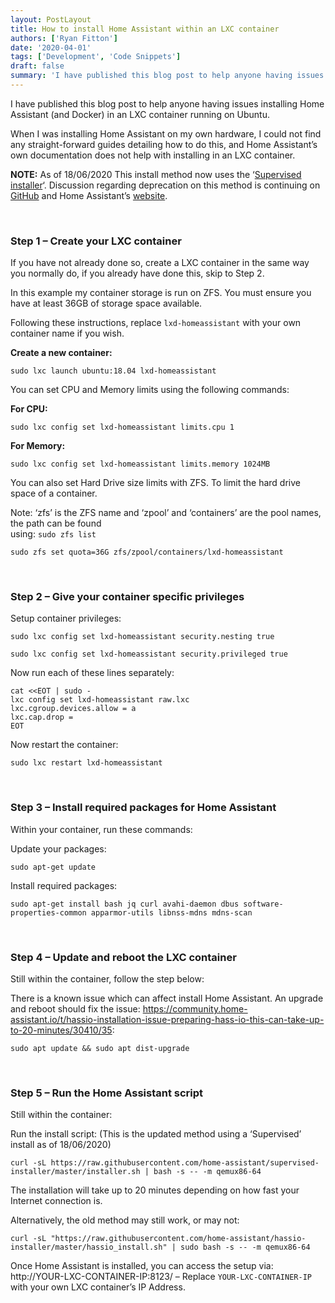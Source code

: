 ```yaml
---
layout: PostLayout
title: How to install Home Assistant within an LXC container
authors: ['Ryan Fitton']
date: '2020-04-01'
tags: ['Development', 'Code Snippets']
draft: false
summary: 'I have published this blog post to help anyone having issues installing Home Assistant (and Docker) in an LXC container running on Ubuntu. When I was installing Home Assistant on my own hardware, I could not find any straight-forward guides detailing how to do this, and Home Assistant&amp;#8217;s own documentation does not help with installing [&amp;hellip;]'
---
```


<p>I have published this blog post to help anyone having issues installing Home Assistant (and Docker) in an LXC container running on Ubuntu.</p>
<p>When I was installing Home Assistant on my own hardware, I could not find any straight-forward guides detailing how to do this, and Home Assistant&#8217;s own documentation does not help with installing in an LXC container.</p>
<p><strong>NOTE:</strong> As of 18/06/2020 This install method now uses the &#8216;<a href="https://github.com/home-assistant/supervised-installer">Supervised installer</a>&#8216;. Discussion regarding deprecation on this method is continuing on <a href="https://github.com/home-assistant/supervised-installer">GitHub</a> and Home Assistant&#8217;s <a href="https://www.home-assistant.io/blog/2020/05/09/deprecating-home-assistant-supervised-on-generic-linux/">website</a>.</p>
<p>&nbsp;</p>
<h3>Step 1 &#8211; Create your LXC container</h3>
<p>If you have not already done so, create a LXC container in the same way you normally do, if you already have done this, skip to Step 2.</p>
<p>In this example my container storage is run on ZFS. You must ensure you have at least 36GB of storage space available.</p>
<p>Following these instructions, replace <code class=" language-bash">lxd-homeassistant</code> with your own container name if you wish.</p>
<p><strong>Create a new container:</strong></p>
<pre class="language-bash code-toolbar"><code class=" language-bash">sudo lxc launch ubuntu:18.04 lxd-homeassistant</code></pre>
<p>You can set CPU and Memory limits using the following commands:</p>
<p><strong>For CPU:</strong></p>
<pre class="language-bash code-toolbar"><code class=" language-bash">sudo lxc config set lxd-homeassistant limits.cpu 1</code></pre>
<p><strong>For Memory:</strong></p>
<pre class="language-bash code-toolbar"><code class=" language-bash">sudo lxc config set lxd-homeassistant limits.memory 1024MB</code></pre>
<p>You can also set Hard Drive size limits with ZFS. To limit the hard drive space of a container.</p>
<p>Note: &#8216;zfs&#8217; is the ZFS name and &#8216;zpool&#8217; and &#8216;containers&#8217; are the pool names, the path can be found<br />
using: <code class=" language-bash">sudo zfs list</code></p>
<pre class="language-bash code-toolbar"><code class=" language-bash">sudo zfs set quota=36G zfs/zpool/containers/lxd-homeassistant</code></pre>
<p>&nbsp;</p>
<h3>Step 2 &#8211; Give your container specific privileges</h3>
<p>Setup container privileges:</p>
<pre class="language-bash code-toolbar"><code class=" language-bash">sudo lxc config set lxd-homeassistant security.nesting true</code></pre>
<pre class="language-bash code-toolbar"><code class=" language-bash">sudo lxc config set lxd-homeassistant security.privileged true</code></pre>
<p>Now run each of these lines separately:</p>
<pre class="language-bash code-toolbar"><code class=" language-bash">cat &lt;&lt;EOT | sudo -
lxc config set lxd-homeassistant raw.lxc
lxc.cgroup.devices.allow = a
lxc.cap.drop =
EOT</code></pre>
<p>Now restart the container:</p>
<pre class="language-bash code-toolbar"><code class=" language-bash">sudo lxc restart lxd-homeassistant</code></pre>
<p>&nbsp;</p>
<h3>Step 3 &#8211; Install required packages for Home Assistant</h3>
<p>Within your container, run these commands:</p>
<p>Update your packages:</p>
<pre class="language-bash code-toolbar"><code class=" language-bash">sudo apt-get update</code></pre>
<p>Install required packages:</p>
<pre class="language-bash code-toolbar"><code class=" language-bash">sudo apt-get install bash jq curl avahi-daemon dbus software-properties-common apparmor-utils libnss-mdns mdns-scan</code></pre>
<p>&nbsp;</p>
<h3>Step 4 &#8211; Update and reboot the LXC container</h3>
<p>Still within the container, follow the step below:</p>
<p>There is a known issue which can affect install Home Assistant. An upgrade and reboot should fix the issue: <a href="https://community.home-assistant.io/t/hassio-installation-issue-preparing-hass-io-this-can-take-up-to-20-minutes/30410/35">https://community.home-assistant.io/t/hassio-installation-issue-preparing-hass-io-this-can-take-up-to-20-minutes/30410/35</a>:</p>
<pre class="language-bash code-toolbar"><code class=" language-bash">sudo apt update &amp;&amp; sudo apt dist-upgrade</code></pre>
<p>&nbsp;</p>
<h3>Step 5 &#8211; Run the Home Assistant script</h3>
<p>Still within the container:</p>
<p>Run the install script: (This is the updated method using a &#8216;Supervised&#8217; install as of 18/06/2020)</p>
<pre class="language-bash code-toolbar"><code class=" language-bash">curl -sL https://raw.githubusercontent.com/home-assistant/supervised-installer/master/installer.sh | bash -s -- -m qemux86-64</code></pre>
<p>The installation will take up to 20 minutes depending on how fast your Internet connection is.</p>
<p>Alternatively, the old method may still work, or may not:</p>
<pre class="language-bash code-toolbar"><code class=" language-bash">curl -sL "https://raw.githubusercontent.com/home-assistant/hassio-installer/master/hassio_install.sh" | sudo bash -s -- -m qemux86-64</code></pre>
<p>Once Home Assistant is installed, you can access the setup via: http://YOUR-LXC-CONTAINER-IP:8123/ &#8211; Replace <code class=" language-bash">YOUR-LXC-CONTAINER-IP</code> with your own LXC container&#8217;s IP Address.</p>
